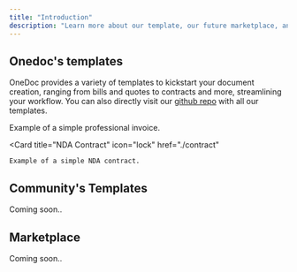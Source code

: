 ```yaml
---
title: "Introduction"
description: "Learn more about our template, our future marketplace, and community based templates"
---
```


## Onedoc's templates

OneDoc provides a variety of templates to kickstart your document creation, ranging from bills and quotes to contracts and more, streamlining your workflow.
You can also directly visit our [github repo](https://github.com/OnedocLabs/onedoc-templates) with all our templates.

<CardGroup cols={2}>
  <Card
    title="Invoice"
    icon="file-invoice"
    href="./invoice"
  >
    Example of a simple professional invoice.
  </Card>

  <Card
    title="NDA Contract"
    icon="lock"
    href="./contract"
  >
    Example of a simple NDA contract.
  </Card>
</CardGroup>

## Community's Templates

Coming soon..

## Marketplace

Coming soon..
